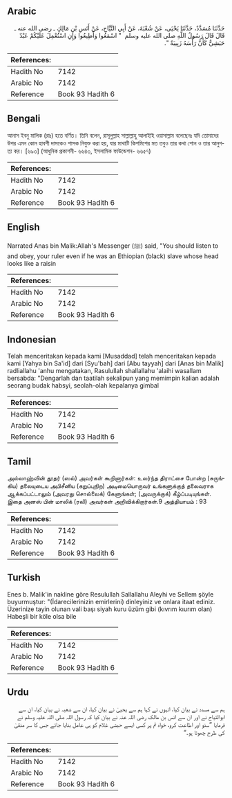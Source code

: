 ## Arabic


<div dir="rtl" lang="ar" style={{fontSize:'larger',backgroundColor:'#f8f9fa',padding:20}}>
حَدَّثَنَا مُسَدَّدٌ، حَدَّثَنَا يَحْيَى، عَنْ شُعْبَةَ، عَنْ أَبِي التَّيَّاحِ، عَنْ أَنَسِ بْنِ مَالِكٍ ـ رضى الله عنه ـ قَالَ قَالَ رَسُولُ اللَّهِ صلى الله عليه وسلم ‏ "‏ اسْمَعُوا وَأَطِيعُوا وَإِنِ اسْتُعْمِلَ عَلَيْكُمْ عَبْدٌ حَبَشِيٌّ كَأَنَّ رَأْسَهُ زَبِيبَةٌ ‏"‏‏.‏
</div>
<div style={{backgroundColor:'#f8f9fa',padding:20, marginBottom: 10}}><table> <thead> <tr> <th>References:</th> <th></th> </tr> </thead> <tbody><tr><td>Hadith No</td><td>7142</td></tr><tr><td>Arabic No</td><td>7142</td></tr><tr><td>Reference</td><td>Book 93 Hadith 6</td></tr></tbody></table></div>

## Bengali


<div dir="ltr" lang="bn" style={{fontSize:'larger',backgroundColor:'#f8f9fa',padding:20}}>
আনাস ইবনু মালিক (রাঃ) হতে বর্ণিত। তিনি বলেন, রাসূলুল্লাহ সাল্লাল্লাহু আলাইহি ওয়াসাল্লাম বলেছেনঃ যদি তোমাদের উপর এমন কোন হাবশী দাসকেও শাসক নিযুক্ত করা হয়, যার মাথাটি কিশমিশের মত তবুও তার কথা শোন ও তার আনুগত্য কর। [৬৯৩] (আধুনিক প্রকাশনী- ৬৬৪৩, ইসলামিক ফাউন্ডেশন- ৬৬৫৭)
</div>
<div style={{backgroundColor:'#f8f9fa',padding:20, marginBottom: 10}}><table> <thead> <tr> <th>References:</th> <th></th> </tr> </thead> <tbody><tr><td>Hadith No</td><td>7142</td></tr><tr><td>Arabic No</td><td>7142</td></tr><tr><td>Reference</td><td>Book 93 Hadith 6</td></tr></tbody></table></div>

## English


<div dir="ltr" lang="en" style={{fontSize:'larger',backgroundColor:'#f8f9fa',padding:20}}>
Narrated Anas bin Malik:Allah's Messenger (ﷺ) said, "You should listen to and obey, your ruler even if he was an Ethiopian (black) slave whose head looks like a raisin
</div>
<div style={{backgroundColor:'#f8f9fa',padding:20, marginBottom: 10}}><table> <thead> <tr> <th>References:</th> <th></th> </tr> </thead> <tbody><tr><td>Hadith No</td><td>7142</td></tr><tr><td>Arabic No</td><td>7142</td></tr><tr><td>Reference</td><td>Book 93 Hadith 6</td></tr></tbody></table></div>

## Indonesian


<div dir="ltr" lang="id" style={{fontSize:'larger',backgroundColor:'#f8f9fa',padding:20}}>
Telah menceritakan kepada kami [Musaddad] telah menceritakan kepada kami [Yahya bin Sa'id] dari [Syu'bah] dari [Abu tayyah] dari [Anas bin Malik] radliallahu 'anhu mengatakan, Rasulullah shallallahu 'alaihi wasallam bersabda: "Dengarlah dan taatilah sekalipun yang memimpin kalian adalah seorang budak habsyi, seolah-olah kepalanya gimbal
</div>
<div style={{backgroundColor:'#f8f9fa',padding:20, marginBottom: 10}}><table> <thead> <tr> <th>References:</th> <th></th> </tr> </thead> <tbody><tr><td>Hadith No</td><td>7142</td></tr><tr><td>Arabic No</td><td>7142</td></tr><tr><td>Reference</td><td>Book 93 Hadith 6</td></tr></tbody></table></div>

## Tamil


<div dir="ltr" lang="ta" style={{fontSize:'larger',backgroundColor:'#f8f9fa',padding:20}}>
அல்லாஹ்வின் தூதர் (ஸல்) அவர்கள் கூறினார்கள்: உலர்ந்த திராட்சை போன்ற (சுருங்கிய) தலையுடைய அபிசீனிய (கறுப்புநிற) அடிமையொருவர் உங்களுக்குத் தலைவராக ஆக்கப்பட்டாலும் (அவரது சொல்லைக்) கேளுங்கள்; (அவருக்குக்) கீழ்ப்படியுங்கள். இதை அனஸ் பின் மாலிக் (ரலி) அவர்கள் அறிவிக்கிறார்கள்.9 அத்தியாயம் : 93
</div>
<div style={{backgroundColor:'#f8f9fa',padding:20, marginBottom: 10}}><table> <thead> <tr> <th>References:</th> <th></th> </tr> </thead> <tbody><tr><td>Hadith No</td><td>7142</td></tr><tr><td>Arabic No</td><td>7142</td></tr><tr><td>Reference</td><td>Book 93 Hadith 6</td></tr></tbody></table></div>

## Turkish


<div dir="ltr" lang="tr" style={{fontSize:'larger',backgroundColor:'#f8f9fa',padding:20}}>
Enes b. Malik'in nakline göre Resulullah Sallallahu Aleyhi ve Sellem şöyle buyurmuştur: "(İdarecilerinizin emirlerini) dinleyiniz ve onlara itaat ediniz. Üzerinize tayin olunan vali başı siyah kuru üzüm gibi (kıvrım kıurım olan) Habeşli bir köle olsa bile
</div>
<div style={{backgroundColor:'#f8f9fa',padding:20, marginBottom: 10}}><table> <thead> <tr> <th>References:</th> <th></th> </tr> </thead> <tbody><tr><td>Hadith No</td><td>7142</td></tr><tr><td>Arabic No</td><td>7142</td></tr><tr><td>Reference</td><td>Book 93 Hadith 6</td></tr></tbody></table></div>

## Urdu


<div dir="rtl" lang="ur" style={{fontSize:'larger',backgroundColor:'#f8f9fa',padding:20}}>
ہم سے مسدد نے بیان کیا، انہوں نے کہا ہم سے یحییٰ نے بیان کیا، ان سے شعبہ نے بیان کیا، ان سے ابوالتیاح نے اور ان سے انس بن مالک رضی اللہ عنہ نے بیان کیا کہ رسول اللہ صلی اللہ علیہ وسلم نے فرمایا ”سنو اور اطاعت کرو، خواہ تم پر کسی ایسے حبشی غلام کو ہی عامل بنایا جائے جس کا سر منقیٰ کی طرح چھوٹا ہو۔“
</div>
<div style={{backgroundColor:'#f8f9fa',padding:20, marginBottom: 10}}><table> <thead> <tr> <th>References:</th> <th></th> </tr> </thead> <tbody><tr><td>Hadith No</td><td>7142</td></tr><tr><td>Arabic No</td><td>7142</td></tr><tr><td>Reference</td><td>Book 93 Hadith 6</td></tr></tbody></table></div>